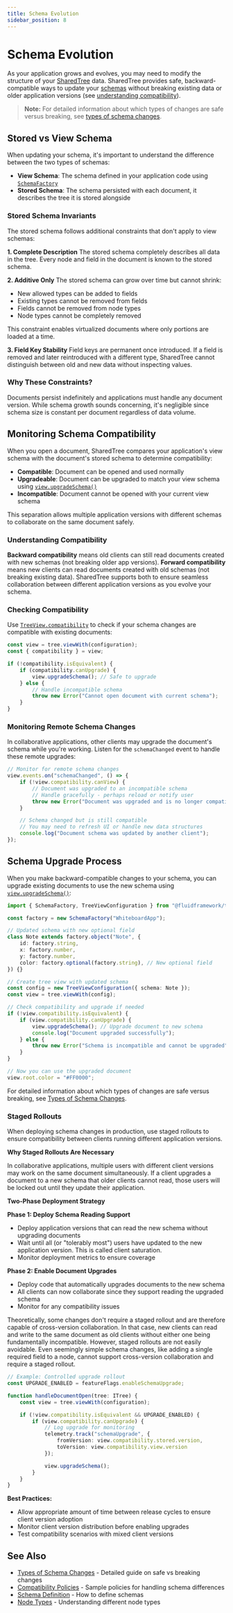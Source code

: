 ```yaml
---
title: Schema Evolution
sidebar_position: 8
---
```


# Schema Evolution

As your application grows and evolves, you may need to modify the structure of your [SharedTree](../index.mdx) data.
SharedTree provides safe, backward-compatible ways to update your [schemas](../schema-definition.mdx) without breaking existing data or older application versions (see [understanding compatibility](./index.mdx#understanding-compatibility)).

> **Note:** For detailed information about which types of changes are safe versus breaking, see [types of schema changes](./types-of-changes).

## Stored vs View Schema

When updating your schema, it's important to understand the difference between the two types of schemas:

- **View Schema**: The schema defined in your application code using [`SchemaFactory`](../../../api/fluid-framework/schemafactory-class)
- **Stored Schema**: The schema persisted with each document, it describes the tree it is stored alongside

### Stored Schema Invariants

The stored schema follows additional constraints that don't apply to view schemas:

**1. Complete Description**
The stored schema completely describes all data in the tree.
Every node and field in the document is known to the stored schema.

**2. Additive Only**
The stored schema can grow over time but cannot shrink:
- New allowed types can be added to fields
- Existing types cannot be removed from fields
- Fields cannot be removed from node types
- Node types cannot be completely removed

This constraint enables virtualized documents where only portions are loaded at a time.

**3. Field Key Stability**
Field keys are permanent once introduced.
If a field is removed and later reintroduced with a different type, SharedTree cannot distinguish between old and new data without inspecting values.

### Why These Constraints?

Documents persist indefinitely and applications must handle any document version.
While schema growth sounds concerning, it's negligible since schema size is constant per document regardless of data volume.

## Monitoring Schema Compatibility

When you open a document, SharedTree compares your application's view schema with the document's stored schema to determine compatibility:

- **Compatible**: Document can be opened and used normally
- **Upgradeable**: Document can be upgraded to match your view schema using [`view.upgradeSchema()`](../../../api/fluid-framework/treeview-interface#upgradeschema-method)
- **Incompatible**: Document cannot be opened with your current view schema

This separation allows multiple application versions with different schemas to collaborate on the same document safely.

### Understanding Compatibility

**Backward compatibility** means old clients can still read documents created with new schemas (not breaking older app versions).
**Forward compatibility** means new clients can read documents created with old schemas (not breaking existing data).
SharedTree supports both to ensure seamless collaboration between different application versions as you evolve your schema.

### Checking Compatibility

Use [`TreeView.compatibility`](../../../api/fluid-framework/treeview-interface#compatibility-property) to check if your schema changes are compatible with existing documents:

```typescript
const view = tree.viewWith(configuration);
const { compatibility } = view;

if (!compatibility.isEquivalent) {
    if (compatibility.canUpgrade) {
        view.upgradeSchema(); // Safe to upgrade
    } else {
        // Handle incompatible schema
        throw new Error("Cannot open document with current schema");
    }
}
```

### Monitoring Remote Schema Changes

In collaborative applications, other clients may upgrade the document's schema while you're working.
Listen for the `schemaChanged` event to handle these remote upgrades:

```typescript
// Monitor for remote schema changes
view.events.on("schemaChanged", () => {
    if (!view.compatibility.canView) {
        // Document was upgraded to an incompatible schema
        // Handle gracefully - perhaps reload or notify user
        throw new Error("Document was upgraded and is no longer compatible");
    }

    // Schema changed but is still compatible
    // You may need to refresh UI or handle new data structures
    console.log("Document schema was updated by another client");
});
```

## Schema Upgrade Process

When you make backward-compatible changes to your schema, you can upgrade existing documents to use the new schema using [`view.upgradeSchema()`](../../../api/fluid-framework/treeview-interface#upgradeschema-method):

```typescript
import { SchemaFactory, TreeViewConfiguration } from "@fluidframework/tree";

const factory = new SchemaFactory("WhiteboardApp");

// Updated schema with new optional field
class Note extends factory.object("Note", {
    id: factory.string,
    x: factory.number,
    y: factory.number,
    color: factory.optional(factory.string), // New optional field
}) {}

// Create tree view with updated schema
const config = new TreeViewConfiguration({ schema: Note });
const view = tree.viewWith(config);

// Check compatibility and upgrade if needed
if (!view.compatibility.isEquivalent) {
    if (view.compatibility.canUpgrade) {
        view.upgradeSchema(); // Upgrade document to new schema
        console.log("Document upgraded successfully");
    } else {
        throw new Error("Schema is incompatible and cannot be upgraded");
    }
}

// Now you can use the upgraded document
view.root.color = "#FF0000";
```

For detailed information about which types of changes are safe versus breaking, see [Types of Schema Changes](./types-of-changes).

### Staged Rollouts

When deploying schema changes in production, use staged rollouts to ensure compatibility between clients running different application versions.

**Why Staged Rollouts Are Necessary**

In collaborative applications, multiple users with different client versions may work on the same document simultaneously.
If a client upgrades a document to a new schema that older clients cannot read, those users will be locked out until they update their application.

**Two-Phase Deployment Strategy**

**Phase 1: Deploy Schema Reading Support**
- Deploy application versions that can read the new schema without upgrading documents
- Wait until all (or "tolerably most") users have updated to the new application version. This is called client saturation.
- Monitor deployment metrics to ensure coverage

**Phase 2: Enable Document Upgrades**
- Deploy code that automatically upgrades documents to the new schema
- All clients can now collaborate since they support reading the upgraded schema
- Monitor for any compatibility issues

Theoretically, some changes don't require a staged rollout and are therefore capable of cross-version collaboration.
In that case, new clients can read and write to the same document as old clients without either one being fundamentally incompatible.
However, staged rollouts are not easily avoidable. Even seemingly simple schema changes, like adding a single required field to a node, cannot support cross-version collaboration and require a staged rollout.

```typescript
// Example: Controlled upgrade rollout
const UPGRADE_ENABLED = featureFlags.enableSchemaUpgrade;

function handleDocumentOpen(tree: ITree) {
    const view = tree.viewWith(configuration);

    if (!view.compatibility.isEquivalent && UPGRADE_ENABLED) {
        if (view.compatibility.canUpgrade) {
            // Log upgrade for monitoring
            telemetry.track("schemaUpgrade", {
                fromVersion: view.compatibility.stored.version,
                toVersion: view.compatibility.view.version
            });

            view.upgradeSchema();
        }
    }
}
```

**Best Practices:**
- Allow appropriate amount of time between release cycles to ensure client version adoption
- Monitor client version distribution before enabling upgrades
- Test compatibility scenarios with mixed client versions


## See Also

- [Types of Schema Changes](./types-of-changes) - Detailed guide on safe vs breaking changes
- [Compatibility Policies](./compatibility-policies) - Sample policies for handling schema differences
- [Schema Definition](../schema-definition.mdx) - How to define schemas
- [Node Types](../node-types.mdx) - Understanding different node types
